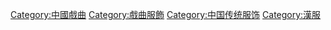 [[Category:中國戲曲|Category:中國戲曲]]
[[Category:戲曲服飾|Category:戲曲服飾]]
[[Category:中国传统服饰|Category:中国传统服饰]]
[[Category:漢服|Category:漢服]]